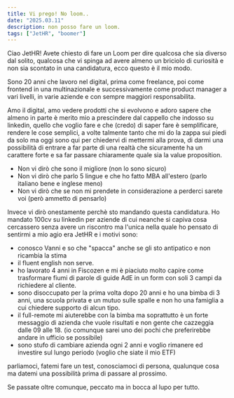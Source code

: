 ```yaml
---
title: Vi prego! No loom..
date: "2025.03.11"
description: non posso fare un loom.
tags: ["JetHR", "boomer"]
---
```


Ciao JetHR!
Avete chiesto di fare un Loom per dire qualcosa che sia diverso dal solito, qualcosa che vi spinga ad avere almeno un briciolo di curiosità e non sia scontato in una candidatura, ecco questo è il mio modo.

Sono 20 anni che lavoro nel digital, prima come freelance, poi come frontend in una multinazionale e successivamente come product manager a vari livelli, in varie aziende e con sempre maggiori responsabilita.

Amo il digital, amo vedere prodotti che si evolvono e adoro sapere che almeno in parte è merito mio a prescindere dal cappello che indosso su linkedin, quello che voglio fare e che (credo) di saper fare è semplificare, rendere le cose semplici, a volte talmente tanto che mi do la zappa sui piedi da solo ma oggi sono qui per chiedervi di mettermi alla prova, di darmi una possibilità di entrare a far parte di una realtà che sicuramente ha un carattere forte e sa far passare chiaramente quale sia la value proposition.

- Non vi dirò che sono il migliore (non lo sono sicuro)
- Non vi dirò che parlo 5 lingue e che ho fatto MBA all'estero (parlo italiano bene e inglese meno)
- Non vi dirò che se non mi prendete in considerazione a perderci sarete voi (però ammetto di pensarlo)

Invece vi dirò onestamente perchè sto mandando questa candidatura.
Ho mandato 100cv su linkedin per aziende di cui neanche si capiva cosa cercassero senza avere un riscontro ma l'unica nella quale ho pensato di sentirmi a mio agio era JetHR e i motivi sono:

- conosco Vanni e so che "spacca" anche se gli sto antipatico e non ricambia la stima
- il fluent english non serve.
- ho lavorato 4 anni in Fiscozen e mi è piaciuto molto capire come trasformare fiumi di parole di guide AdE in un form con soli 3 campi da richiedere al cliente.
- sono disoccupato per la prima volta dopo 20 anni e ho una bimba di 3 anni, una scuola privata e un mutuo sulle spalle e non ho una famiglia a cui chiedere supporto di alcun tipo.
- il full-remote mi aiuterebbe con la bimba ma soprattutto è un forte messaggio di azienda che vuole risultati e non gente che cazzeggia dalle 09 alle 18. (io comunque sarei uno dei pochi che preferirebbe andare in ufficio se possibile)
- sono stufo di cambiare azienda ogni 2 anni e voglio rimanere ed investire sul lungo periodo (voglio che siate il mio ETF)

parliamoci, fatemi fare un test, conosciamoci di persona, qualunque cosa ma datemi una possibilità prima di passare al prossimo.

Se passate oltre comunque, peccato ma in bocca al lupo per tutto.
